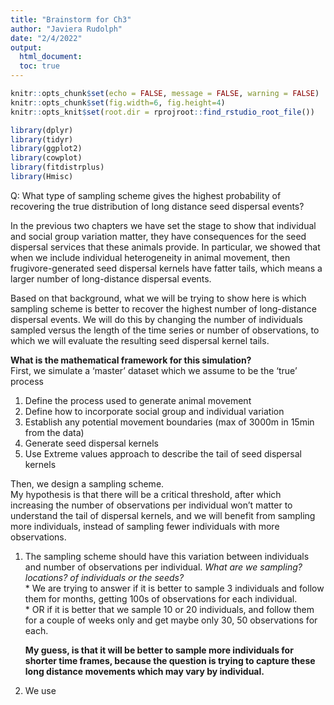 ```yaml
---
title: "Brainstorm for Ch3"
author: "Javiera Rudolph"
date: "2/4/2022"
output:
  html_document:
  toc: true
---
```


```r
knitr::opts_chunk$set(echo = FALSE, message = FALSE, warning = FALSE)
knitr::opts_chunk$set(fig.width=6, fig.height=4)
knitr::opts_knit$set(root.dir = rprojroot::find_rstudio_root_file())
```

```r
library(dplyr)
library(tidyr)
library(ggplot2)
library(cowplot)
library(fitdistrplus)
library(Hmisc)
```


Q: What type of sampling scheme gives the highest probability of recovering the true distribution of long distance seed dispersal events?  

In the previous two chapters we have set the stage to show that individual and social group variation matter, they have consequences for the seed dispersal services that these animals provide. In particular, we showed that when we include individual heterogeneity in animal movement, then frugivore-generated seed dispersal kernels have fatter tails, which means a larger number of long-distance dispersal events. 

Based on that background, what we will be trying to show here is which sampling scheme is better to recover the highest number of long-distance dispersal events. We will do this by changing the number of individuals sampled versus the length of the time series or number of observations, to which we will evaluate the resulting seed dispersal kernel tails.   


**What is the mathematical framework for this simulation?**  
First, we simulate a 'master' dataset which we assume to be the 'true' process  

1.    Define the process used to generate animal movement  
2.    Define how to incorporate social group and individual variation  
3.    Establish any potential movement boundaries (max of 3000m in 15min from the data)  
4.    Generate seed dispersal kernels  
5.    Use Extreme values approach to describe the tail of seed dispersal kernels  

Then, we design a sampling scheme.   
My hypothesis is that there will be a critical threshold, after which increasing the number of observations per individual won't matter to understand the tail of dispersal kernels, and we will benefit from sampling more individuals, instead of sampling fewer individuals with more observations.   

1.    The sampling scheme should have this variation between individuals and number of observations per individual. *What are we sampling? locations? of individuals or the seeds?*  
    *       We are trying to answer if it is better to sample 3 individuals and follow them for months, getting 100s of observations for each individual.  
    *       OR if it is better that we sample 10 or 20 individuals, and follow them for a couple of weeks only and get maybe only 30, 50 observations for each. 
    
      **My guess, is that it will be better to sample more individuals for shorter time frames, because the question is trying to capture these long distance movements which may vary by individual.**  
      
2.   We use     


